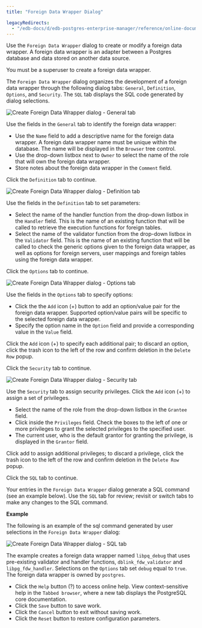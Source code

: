```yaml
---
title: "Foreign Data Wrapper Dialog"

legacyRedirects:
  - "/edb-docs/d/edb-postgres-enterprise-manager/reference/online-documentation/8.0/foreign_data_wrapper_dialog.html"
---
```


<div id="foreign_data_wrapper_dialog" class="registered_link"></div>

Use the `Foreign Data Wrapper` dialog to create or modify a foreign data wrapper. A foreign data wrapper is an adapter between a Postgres database and data stored on another data source.

You must be a superuser to create a foreign data wrapper.

The `Foreign Data Wrapper` dialog organizes the development of a foreign data wrapper through the following dialog tabs: `General`, `Definition`, `Options`, and `Security`. The `SQL` tab displays the SQL code generated by dialog selections.

![Create Foreign Data Wrapper dialog - General tab](../../images/foreign_data_wrapper_general.png)

Use the fields in the `General` tab to identify the foreign data wrapper:

-   Use the `Name` field to add a descriptive name for the foreign data wrapper. A foreign data wrapper name must be unique within the database. The name will be displayed in the `Browser` tree control.
-   Use the drop-down listbox next to `Owner` to select the name of the role that will own the foreign data wrapper.
-   Store notes about the foreign data wrapper in the `Comment` field.

Click the `Definition` tab to continue.

![Create Foreign Data Wrapper dialog - Definition tab](../../images/foreign_data_wrapper_definition.png)

Use the fields in the `Definition` tab to set parameters:

-   Select the name of the handler function from the drop-down listbox in the `Handler` field. This is the name of an existing function that will be called to retrieve the execution functions for foreign tables.
-   Select the name of the validator function from the drop-down listbox in the `Validator` field. This is the name of an existing function that will be called to check the generic options given to the foreign data wrapper, as well as options for foreign servers, user mappings and foreign tables using the foreign data wrapper.

Click the `Options` tab to continue.

![Create Foreign Data Wrapper dialog - Options tab](../../images/foreign_data_wrapper_options.png)

Use the fields in the `Options` tab to specify options:

-   Click the the `Add` icon (+) button to add an option/value pair for the foreign data wrapper. Supported option/value pairs will be specific to the selected foreign data wrapper.
-   Specify the option name in the `Option` field and provide a corresponding value in the `Value` field.

Click the `Add` icon (+) to specify each additional pair; to discard an option, click the trash icon to the left of the row and confirm deletion in the `Delete Row` popup.

Click the `Security` tab to continue.

![Create Foreign Data Wrapper dialog - Security tab](../../images/foreign_data_wrapper_security.png)

Use the `Security` tab to assign security privileges. Click the `Add` icon (+) to assign a set of privileges.

-   Select the name of the role from the drop-down listbox in the `Grantee` field.
-   Click inside the `Privileges` field. Check the boxes to the left of one or more privileges to grant the selected privileges to the specified user.
-   The current user, who is the default grantor for granting the privilege, is displayed in the `Grantor` field.

Click add to assign additional privileges; to discard a privilege, click the trash icon to the left of the row and confirm deletion in the `Delete Row` popup.

Click the `SQL` tab to continue.

Your entries in the `Foreign Data Wrapper` dialog generate a SQL command (see an example below). Use the `SQL` tab for review; revisit or switch tabs to make any changes to the SQL command.

**Example**

The following is an example of the sql command generated by user selections in the `Foreign Data Wrapper` dialog:

![Create Foreign Data Wrapper dialog - SQL tab](../../images/foreign_data_wrapper_sql.png)

The example creates a foreign data wrapper named `libpq_debug` that uses pre-existing validator and handler functions, `dblink_fdw_validator` and `libpg_fdw_handler`. Selections on the `Options` tab set `debug` equal to `true`. The foreign data wrapper is owned by `postgres`.

-   Click the `Help` button (?) to access online help. View context-sensitive help in the `Tabbed browser`, where a new tab displays the PostgreSQL core documentation.
-   Click the `Save` button to save work.
-   Click the `Cancel` button to exit without saving work.
-   Click the `Reset` button to restore configuration parameters.

